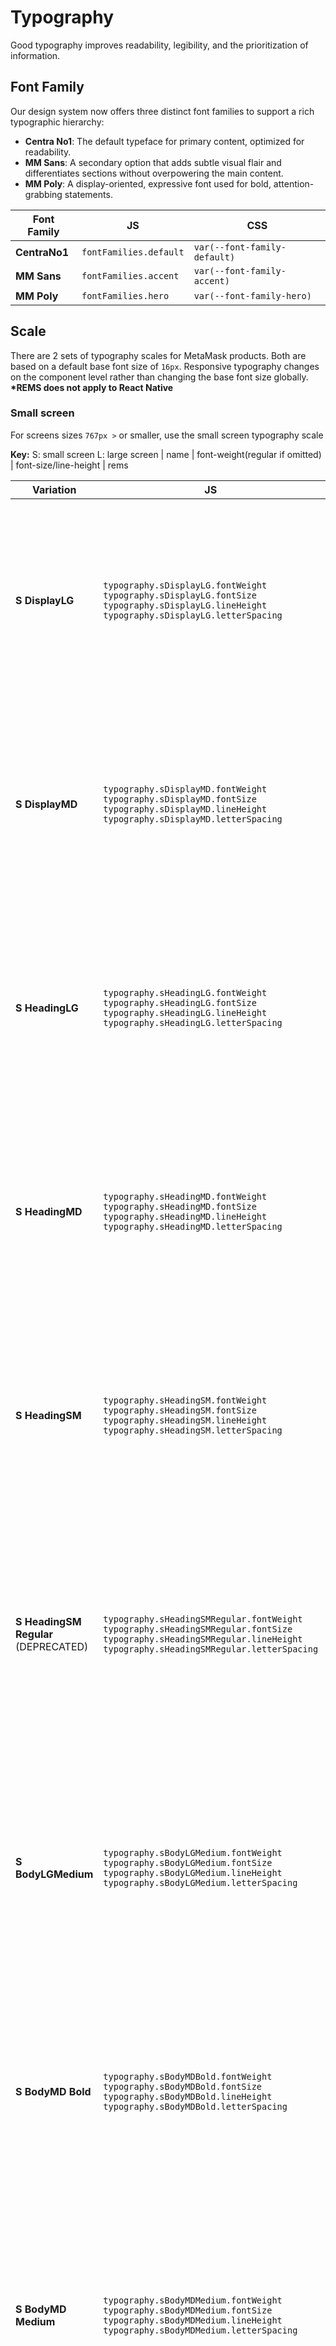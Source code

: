 
# Typography

Good typography improves readability, legibility, and the prioritization of information.

## Font Family

Our design system now offers three distinct font families to support a rich typographic hierarchy:

- **Centra No1**: The default typeface for primary content, optimized for readability.
- **MM Sans**: A secondary option that adds subtle visual flair and differentiates sections without overpowering the main content.
- **MM Poly**: A display-oriented, expressive font used for bold, attention-grabbing statements.

<Canvas of={TypographyStories.FontFamily} />

<table>
  <thead>
    <tr>
      <th>Font Family</th>
      <th>JS</th>
      <th>CSS</th>
    </tr>
  </thead>
  <tbody>
    <tr>
      <td>
        <strong>CentraNo1</strong>
      </td>
      <td>
        <code>fontFamilies.default</code>
      </td>
      <td>
        <code>var(--font-family-default)</code>
      </td>
    </tr>
    <tr>
      <td>
        <strong>MM Sans</strong>
      </td>
      <td>
        <code>fontFamilies.accent</code>
      </td>
      <td>
        <code>var(--font-family-accent)</code>
      </td>
    </tr>
    <tr>
      <td>
        <strong>MM Poly</strong>
      </td>
      <td>
        <code>fontFamilies.hero</code>
      </td>
      <td>
        <code>var(--font-family-hero)</code>
      </td>
    </tr>
  </tbody>
</table>

## Scale

There are 2 sets of typography scales for MetaMask products. Both are based on a default base font size of `16px`. Responsive typography changes on the component level rather than changing the base font size globally. **\*REMS does not apply to React Native**

### **Small screen**

For screens sizes `767px >` or smaller, use the small screen typography scale

**Key:** S: small screen L: large screen | name | font-weight(regular if omitted) | font-size/line-height | rems

<Canvas of={TypographyStories.SmallScreen} />

<table>
  <thead>
    <tr>
      <th>Variation</th>
      <th>JS</th>
      <th>CSS</th>
    </tr>
  </thead>
  <tbody>
    <tr>
      <td>
        <strong>S DisplayLG</strong>
      </td>
      <td>
        <code>typography.sDisplayLG.fontWeight</code>
        <br />
        <code>typography.sDisplayLG.fontSize</code>
        <br />
        <code>typography.sDisplayLG.lineHeight</code>
        <br />
        <code>typography.sDisplayLG.letterSpacing</code>
      </td>
      <td>
        <code>var(--typography-s-display-md-font-weight)</code>
        <br />
        <code>var(--typography-s-display-md-font-size)</code>
        <br />
        <code>var(--typography-s-display-md-line-height)</code>
        <br />
        <code>var(--typography-s-display-md-letter-spacing)</code>
      </td>
    </tr>
    <tr>
      <td>
        <strong>S DisplayMD</strong>
      </td>
      <td>
        <code>typography.sDisplayMD.fontWeight</code>
        <br />
        <code>typography.sDisplayMD.fontSize</code>
        <br />
        <code>typography.sDisplayMD.lineHeight</code>
        <br />
        <code>typography.sDisplayMD.letterSpacing</code>
      </td>
      <td>
        <code>var(--typography-s-display-md-font-weight)</code>
        <br />
        <code>var(--typography-s-display-md-font-size)</code>
        <br />
        <code>var(--typography-s-display-md-line-height)</code>
        <br />
        <code>var(--typography-s-display-md-letter-spacing)</code>
      </td>
    </tr>
    <tr>
      <td>
        <strong>S HeadingLG</strong>
      </td>
      <td>
        <code>typography.sHeadingLG.fontWeight</code>
        <br />
        <code>typography.sHeadingLG.fontSize</code>
        <br />
        <code>typography.sHeadingLG.lineHeight</code>
        <br />
        <code>typography.sHeadingLG.letterSpacing</code>
      </td>
      <td>
        <code>var(--typography-s-heading-lg-font-weight)</code>
        <br />
        <code>var(--typography-s-heading-lg-font-size)</code>
        <br />
        <code>var(--typography-s-heading-lg-line-height)</code>
        <br />
        <code>var(--typography-s-heading-lg-letter-spacing)</code>
      </td>
    </tr>
    <tr>
      <td>
        <strong>S HeadingMD</strong>
      </td>
      <td>
        <code>typography.sHeadingMD.fontWeight</code>
        <br />
        <code>typography.sHeadingMD.fontSize</code>
        <br />
        <code>typography.sHeadingMD.lineHeight</code>
        <br />
        <code>typography.sHeadingMD.letterSpacing</code>
      </td>
      <td>
        <code>var(--typography-s-heading-md-font-weight)</code>
        <br />
        <code>var(--typography-s-heading-md-font-size)</code>
        <br />
        <code>var(--typography-s-heading-md-line-height)</code>
        <br />
        <code>var(--typography-s-heading-md-letter-spacing)</code>
      </td>
    </tr>
    <tr>
      <td>
        <strong>S HeadingSM</strong>
      </td>
      <td>
        <code>typography.sHeadingSM.fontWeight</code>
        <br />
        <code>typography.sHeadingSM.fontSize</code>
        <br />
        <code>typography.sHeadingSM.lineHeight</code>
        <br />
        <code>typography.sHeadingSM.letterSpacing</code>
      </td>
      <td>
        <code>var(--typography-s-heading-sm-font-weight)</code>
        <br />
        <code>var(--typography-s-heading-sm-font-size)</code>
        <br />
        <code>var(--typography-s-heading-sm-line-height)</code>
        <br />
        <code>var(--typography-s-heading-sm-letter-spacing)</code>
      </td>
    </tr>
    <tr>
      <td>
        <strong>S HeadingSM Regular</strong> (DEPRECATED)
      </td>
      <td>
        <code>typography.sHeadingSMRegular.fontWeight</code>
        <br />
        <code>typography.sHeadingSMRegular.fontSize</code>
        <br />
        <code>typography.sHeadingSMRegular.lineHeight</code>
        <br />
        <code>typography.sHeadingSMRegular.letterSpacing</code>
      </td>
      <td>
        <code>var(--typography-s-heading-sm-regular-font-weight)</code>
        <br />
        <code>var(--typography-s-heading-sm-regular-font-size)</code>
        <br />
        <code>var(--typography-s-heading-sm-regular-line-height)</code>
        <br />
        <code>var(--typography-s-heading-sm-regular-letter-spacing)</code>
      </td>
    </tr>
    <tr>
      <td>
        <strong>S BodyLGMedium</strong>
      </td>
      <td>
        <code>typography.sBodyLGMedium.fontWeight</code>
        <br />
        <code>typography.sBodyLGMedium.fontSize</code>
        <br />
        <code>typography.sBodyLGMedium.lineHeight</code>
        <br />
        <code>typography.sBodyLGMedium.letterSpacing</code>
      </td>
      <td>
        <code>var(--typography-s-body-lg-medium-font-weight)</code>
        <br />
        <code>var(--typography-s-body-lg-medium-font-size)</code>
        <br />
        <code>var(--typography-s-body-lg-medium-line-height)</code>
        <br />
        <code>var(--typography-s-body-lg-medium-letter-spacing)</code>
      </td>
    </tr>
    <tr>
      <td>
        <strong>S BodyMD Bold</strong>
      </td>
      <td>
        <code>typography.sBodyMDBold.fontWeight</code>
        <br />
        <code>typography.sBodyMDBold.fontSize</code>
        <br />
        <code>typography.sBodyMDBold.lineHeight</code>
        <br />
        <code>typography.sBodyMDBold.letterSpacing</code>
      </td>
      <td>
        <code>var(--typography-s-body-md-bold-font-weight)</code>
        <br />
        <code>var(--typography-s-body-md-bold-font-size)</code>
        <br />
        <code>var(--typography-s-body-md-bold-line-height)</code>
        <br />
        <code>var(--typography-s-body-md-bold-letter-spacing)</code>
      </td>
    </tr>
    <tr>
      <td>
        <strong>S BodyMD Medium</strong>
      </td>
      <td>
        <code>typography.sBodyMDMedium.fontWeight</code>
        <br />
        <code>typography.sBodyMDMedium.fontSize</code>
        <br />
        <code>typography.sBodyMDMedium.lineHeight</code>
        <br />
        <code>typography.sBodyMDMedium.letterSpacing</code>
      </td>
      <td>
        <code>var(--typography-s-body-md-medium-font-weight)</code>
        <br />
        <code>var(--typography-s-body-md-medium-font-size)</code>
        <br />
        <code>var(--typography-s-body-md-medium-line-height)</code>
        <br />
        <code>var(--typography-s-body-md-medium-letter-spacing)</code>
      </td>
    </tr>
    <tr>
      <td>
        <strong>S BodyMD</strong>
      </td>
      <td>
        <code>typography.sBodyMD.fontWeight</code>
        <br />
        <code>typography.sBodyMD.fontSize</code>
        <br />
        <code>typography.sBodyMD.lineHeight</code>
        <br />
        <code>typography.sBodyMD.letterSpacing</code>
      </td>
      <td>
        <code>var(--typography-s-body-md-font-weight)</code>
        <br />
        <code>var(--typography-s-body-md-font-size)</code>
        <br />
        <code>var(--typography-s-body-md-line-height)</code>
        <br />
        <code>var(--typography-s-body-md-letter-spacing)</code>
      </td>
    </tr>
    <tr>
      <td>
        <strong>S BodySM Bold</strong>
      </td>
      <td>
        <code>typography.sBodySMBold.fontWeight</code>
        <br />
        <code>typography.sBodySMBold.fontSize</code>
        <br />
        <code>typography.sBodySMBold.lineHeight</code>
        <br />
        <code>typography.sBodySMBold.letterSpacing</code>
      </td>
      <td>
        <code>var(--typography-s-body-sm-bold-font-weight)</code>
        <br />
        <code>var(--typography-s-body-sm-bold-font-size)</code>
        <br />
        <code>var(--typography-s-body-sm-bold-line-height)</code>
        <br />
        <code>var(--typography-s-body-sm-bold-letter-spacing)</code>
      </td>
    </tr>
    <tr>
      <td>
        <strong>S BodySM Medium</strong>
      </td>
      <td>
        <code>typography.sBodySMMedium.fontWeight</code>
        <br />
        <code>typography.sBodySMMedium.fontSize</code>
        <br />
        <code>typography.sBodySMMedium.lineHeight</code>
        <br />
        <code>typography.sBodySMMedium.letterSpacing</code>
      </td>
      <td>
        <code>var(--typography-s-body-sm-medium-font-weight)</code>
        <br />
        <code>var(--typography-s-body-sm-medium-font-size)</code>
        <br />
        <code>var(--typography-s-body-sm-medium-line-height)</code>
        <br />
        <code>var(--typography-s-body-sm-medium-letter-spacing)</code>
      </td>
    </tr>
    <tr>
      <td>
        <strong>S BodySM</strong>
      </td>
      <td>
        <code>typography.sBodySM.fontWeight</code>
        <br />
        <code>typography.sBodySM.fontSize</code>
        <br />
        <code>typography.sBodySM.lineHeight</code>
        <br />
        <code>typography.sBodySM.letterSpacing</code>
      </td>
      <td>
        <code>var(--typography-s-body-sm-font-weight)</code>
        <br />
        <code>var(--typography-s-body-sm-font-size)</code>
        <br />
        <code>var(--typography-s-body-sm-line-height)</code>
        <br />
        <code>var(--typography-s-body-sm-letter-spacing)</code>
      </td>
    </tr>
    <tr>
      <td>
        <strong>S BodyXS Medium</strong>
      </td>
      <td>
        <code>typography.sBodyXSMedium.fontWeight</code>
        <br />
        <code>typography.sBodyXSMedium.fontSize</code>
        <br />
        <code>typography.sBodyXSMedium.lineHeight</code>
        <br />
        <code>typography.sBodyXSMedium.letterSpacing</code>
      </td>
      <td>
        <code>var(--typography-s-body-xs-font-weight)</code>
        <br />
        <code>var(--typography-s-body-xs-font-size)</code>
        <br />
        <code>var(--typography-s-body-xs-line-height)</code>
        <br />
        <code>var(--typography-s-body-xs-letter-spacing)</code>
      </td>
    </tr>
    <tr>
      <td>
        <strong>S BodyXS</strong>
      </td>
      <td>
        <code>typography.sBodyXS.fontWeight</code>
        <br />
        <code>typography.sBodyXS.fontSize</code>
        <br />
        <code>typography.sBodyXS.lineHeight</code>
        <br />
        <code>typography.sBodyXS.letterSpacing</code>
      </td>
      <td>
        <code>var(--typography-s-body-xs-font-weight)</code>
        <br />
        <code>var(--typography-s-body-xs-font-size)</code>
        <br />
        <code>var(--typography-s-body-xs-line-height)</code>
        <br />
        <code>var(--typography-s-body-xs-letter-spacing)</code>
      </td>
    </tr>
  </tbody>
</table>

### **Large screen**

For screens sizes `768px <` or larger, use the large screen typography scale

**Key:** S: small screen L: large screen | name | font-weight (regular if omitted)| font-size/line-height | rems

<Canvas of={TypographyStories.LargeScreen} />

<table>
  <thead>
    <tr>
      <th>Variation</th>
      <th>JS</th>
      <th>CSS</th>
    </tr>
  </thead>
  <tbody>
    <tr>
      <td>
        <strong>L DisplayLG</strong>
      </td>
      <td>
        <code>typography.lDisplayLG.fontWeight</code>
        <br />
        <code>typography.lDisplayLG.fontSize</code>
        <br />
        <code>typography.lDisplayLG.lineHeight</code>
        <br />
        <code>typography.lDisplayLG.letterSpacing</code>
      </td>
      <td>
        <code>var(--typography-l-display-md-font-weight)</code>
        <br />
        <code>var(--typography-l-display-md-font-size)</code>
        <br />
        <code>var(--typography-l-display-md-line-height)</code>
        <br />
        <code>var(--typography-l-display-md-letter-spacing)</code>
      </td>
    </tr>
    <tr>
      <td>
        <strong>L DisplayMD</strong>
      </td>
      <td>
        <code>typography.lDisplayMD.fontWeight</code>
        <br />
        <code>typography.lDisplayMD.fontSize</code>
        <br />
        <code>typography.lDisplayMD.lineHeight</code>
        <br />
        <code>typography.lDisplayMD.letterSpacing</code>
      </td>
      <td>
        <code>var(--typography-l-display-md-font-weight)</code>
        <br />
        <code>var(--typography-l-display-md-font-size)</code>
        <br />
        <code>var(--typography-l-display-md-line-height)</code>
        <br />
        <code>var(--typography-l-display-md-letter-spacing)</code>
      </td>
    </tr>
    <tr>
      <td>
        <strong>L HeadingLG</strong>
      </td>
      <td>
        <code>typography.lHeadingLG.fontWeight</code>
        <br />
        <code>typography.lHeadingLG.fontSize</code>
        <br />
        <code>typography.lHeadingLG.lineHeight</code>
        <br />
        <code>typography.lHeadingLG.letterSpacing</code>
      </td>
      <td>
        <code>var(--typography-l-heading-lg-font-weight)</code>
        <br />
        <code>var(--typography-l-heading-lg-font-size)</code>
        <br />
        <code>var(--typography-l-heading-lg-line-height)</code>
        <br />
        <code>var(--typography-l-heading-lg-letter-spacing)</code>
      </td>
    </tr>
    <tr>
      <td>
        <strong>L HeadingMD</strong>
      </td>
      <td>
        <code>typography.lHeadingMD.fontWeight</code>
        <br />
        <code>typography.lHeadingMD.fontSize</code>
        <br />
        <code>typography.lHeadingMD.lineHeight</code>
        <br />
        <code>typography.lHeadingMD.letterSpacing</code>
      </td>
      <td>
        <code>var(--typography-l-heading-md-font-weight)</code>
        <br />
        <code>var(--typography-l-heading-md-font-size)</code>
        <br />
        <code>var(--typography-l-heading-md-line-height)</code>
        <br />
        <code>var(--typography-l-heading-md-letter-spacing)</code>
      </td>
    </tr>
    <tr>
      <td>
        <strong>L HeadingSM</strong>
      </td>
      <td>
        <code>typography.lHeadingSM.fontWeight</code>
        <br />
        <code>typography.lHeadingSM.fontSize</code>
        <br />
        <code>typography.lHeadingSM.lineHeight</code>
        <br />
        <code>typography.lHeadingSM.letterSpacing</code>
      </td>
      <td>
        <code>var(--typography-l-heading-sm-font-weight)</code>
        <br />
        <code>var(--typography-l-heading-sm-font-size)</code>
        <br />
        <code>var(--typography-l-heading-sm-line-height)</code>
        <br />
        <code>var(--typography-l-heading-sm-letter-spacing)</code>
      </td>
    </tr>
    <tr>
      <td>
        <strong>L HeadingSM Regular</strong> (DEPRECATED)
      </td>
      <td>
        <code>typography.lHeadingSMRegular.fontWeight</code>
        <br />
        <code>typography.lHeadingSMRegular.fontSize</code>
        <br />
        <code>typography.lHeadingSMRegular.lineHeight</code>
        <br />
        <code>typography.lHeadingSMRegular.letterSpacing</code>
      </td>
      <td>
        <code>var(--typography-l-heading-sm-regular-font-weight)</code>
        <br />
        <code>var(--typography-l-heading-sm-regular-font-size)</code>
        <br />
        <code>var(--typography-l-heading-sm-regular-line-height)</code>
        <br />
        <code>var(--typography-l-heading-sm-regular-letter-spacing)</code>
      </td>
    </tr>
    <tr>
      <td>
        <strong>L BodyLGMedium</strong>
      </td>
      <td>
        <code>typography.lBodyLGMedium.fontWeight</code>
        <br />
        <code>typography.lBodyLGMedium.fontSize</code>
        <br />
        <code>typography.lBodyLGMedium.lineHeight</code>
        <br />
        <code>typography.lBodyLGMedium.letterSpacing</code>
      </td>
      <td>
        <code>var(--typography-l-body-lg-medium-font-weight)</code>
        <br />
        <code>var(--typography-l-body-lg-medium-font-size)</code>
        <br />
        <code>var(--typography-l-body-lg-medium-line-height)</code>
        <br />
        <code>var(--typography-l-body-lg-medium-letter-spacing)</code>
      </td>
    </tr>
    <tr>
      <td>
        <strong>L BodyMD Bold</strong>
      </td>
      <td>
        <code>typography.lBodyMDBold.fontWeight</code>
        <br />
        <code>typography.lBodyMDBold.fontSize</code>
        <br />
        <code>typography.lBodyMDBold.lineHeight</code>
        <br />
        <code>typography.lBodyMDBold.letterSpacing</code>
      </td>
      <td>
        <code>var(--typography-l-body-md-bold-font-weight)</code>
        <br />
        <code>var(--typography-l-body-md-bold-font-size)</code>
        <br />
        <code>var(--typography-l-body-md-bold-line-height)</code>
        <br />
        <code>var(--typography-l-body-md-bold-letter-spacing)</code>
      </td>
    </tr>
    <tr>
      <td>
        <strong>L BodyMD Medium</strong>
      </td>
      <td>
        <code>typography.lBodyMDMedium.fontWeight</code>
        <br />
        <code>typography.lBodyMDMedium.fontSize</code>
        <br />
        <code>typography.lBodyMDMedium.lineHeight</code>
        <br />
        <code>typography.lBodyMDMedium.letterSpacing</code>
      </td>
      <td>
        <code>var(--typography-l-body-md-medium-font-weight)</code>
        <br />
        <code>var(--typography-l-body-md-medium-font-size)</code>
        <br />
        <code>var(--typography-l-body-md-medium-line-height)</code>
        <br />
        <code>var(--typography-l-body-md-medium-letter-spacing)</code>
      </td>
    </tr>
    <tr>
      <td>
        <strong>L BodyMD</strong>
      </td>
      <td>
        <code>typography.lBodyMD.fontWeight</code>
        <br />
        <code>typography.lBodyMD.fontSize</code>
        <br />
        <code>typography.lBodyMD.lineHeight</code>
        <br />
        <code>typography.lBodyMD.letterSpacing</code>
      </td>
      <td>
        <code>var(--typography-l-body-md-font-weight)</code>
        <br />
        <code>var(--typography-l-body-md-font-size)</code>
        <br />
        <code>var(--typography-l-body-md-line-height)</code>
        <br />
        <code>var(--typography-l-body-md-letter-spacing)</code>
      </td>
    </tr>
    <tr>
      <td>
        <strong>L BodySM Bold</strong>
      </td>
      <td>
        <code>typography.lBodySMBold.fontWeight</code>
        <br />
        <code>typography.lBodySMBold.fontSize</code>
        <br />
        <code>typography.lBodySMBold.lineHeight</code>
        <br />
        <code>typography.lBodySMBold.letterSpacing</code>
      </td>
      <td>
        <code>var(--typography-l-body-sm-bold-font-weight)</code>
        <br />
        <code>var(--typography-l-body-sm-bold-font-size)</code>
        <br />
        <code>var(--typography-l-body-sm-bold-line-height)</code>
        <br />
        <code>var(--typography-l-body-sm-bold-letter-spacing)</code>
      </td>
    </tr>
    <tr>
      <td>
        <strong>L BodySM Medium</strong>
      </td>
      <td>
        <code>typography.lBodySMMedium.fontWeight</code>
        <br />
        <code>typography.lBodySMMedium.fontSize</code>
        <br />
        <code>typography.lBodySMMedium.lineHeight</code>
        <br />
        <code>typography.lBodySMMedium.letterSpacing</code>
      </td>
      <td>
        <code>var(--typography-l-body-sm-medium-font-weight)</code>
        <br />
        <code>var(--typography-l-body-sm-medium-font-size)</code>
        <br />
        <code>var(--typography-l-body-sm-medium-line-height)</code>
        <br />
        <code>var(--typography-l-body-sm-medium-letter-spacing)</code>
      </td>
    </tr>
    <tr>
      <td>
        <strong>L BodySM</strong>
      </td>
      <td>
        <code>typography.lBodySM.fontWeight</code>
        <br />
        <code>typography.lBodySM.fontSize</code>
        <br />
        <code>typography.lBodySM.lineHeight</code>
        <br />
        <code>typography.lBodySM.letterSpacing</code>
      </td>
      <td>
        <code>var(--typography-l-body-sm-font-weight)</code>
        <br />
        <code>var(--typography-l-body-sm-font-size)</code>
        <br />
        <code>var(--typography-l-body-sm-line-height)</code>
        <br />
        <code>var(--typography-l-body-sm-letter-spacing)</code>
      </td>
    </tr>
    <tr>
      <td>
        <strong>L BodyXS Medium</strong>
      </td>
      <td>
        <code>typography.lBodyXSMedium.fontWeight</code>
        <br />
        <code>typography.lBodyXSMedium.fontSize</code>
        <br />
        <code>typography.lBodyXSMedium.lineHeight</code>
        <br />
        <code>typography.lBodyXSMedium.letterSpacing</code>
      </td>
      <td>
        <code>var(--typography-l-body-xs-font-weight)</code>
        <br />
        <code>var(--typography-l-body-xs-font-size)</code>
        <br />
        <code>var(--typography-l-body-xs-line-height)</code>
        <br />
        <code>var(--typography-l-body-xs-letter-spacing)</code>
      </td>
    </tr>
    <tr>
      <td>
        <strong>L BodyXS</strong>
      </td>
      <td>
        <code>typography.lBodyXS.fontWeight</code>
        <br />
        <code>typography.lBodyXS.fontSize</code>
        <br />
        <code>typography.lBodyXS.lineHeight</code>
        <br />
        <code>typography.lBodyXS.letterSpacing</code>
      </td>
      <td>
        <code>var(--typography-l-body-xs-font-weight)</code>
        <br />
        <code>var(--typography-l-body-xs-font-size)</code>
        <br />
        <code>var(--typography-l-body-xs-line-height)</code>
        <br />
        <code>var(--typography-l-body-xs-letter-spacing)</code>
      </td>
    </tr>
  </tbody>
</table>

**NOTE: The JS token format was initially intended for React Native. Therefore, `fontSize` and `lineHeight` use integers not REMS or unitless values. Some conversion will need to happen at app level if the JS token format is used for web applications.**

<br />

## Font Weight

There are three available font weights: regular (`400`), medium (`500`), and bold (`700`).

<Canvas of={TypographyStories.FontWeight} />

<table>
  <thead>
    <tr>
      <th>Font Weight</th>
      <th>JS Token</th>
      <th>CSS Variable</th>
    </tr>
  </thead>
  <tbody>
    <tr>
      <td>Regular</td>
      <td>
        <code>typography.fontWeights.regular</code>
      </td>
      <td>
        <code>var(--font-weight-regular)</code>
      </td>
    </tr>
    <tr>
      <td>
        <strong>Medium</strong>
      </td>
      <td>
        <code>typography.fontWeights.medium</code>
      </td>
      <td>
        <code>var(--font-weight-medium)</code>
      </td>
    </tr>
    <tr>
      <td>
        <strong>Bold</strong>
      </td>
      <td>
        <code>typography.fontWeights.bold</code>
      </td>
      <td>
        <code>var(--font-weight-bold)</code>
      </td>
    </tr>
  </tbody>
</table>

**NOTE:** The JS token format was originally designed for React Native; therefore, `fontSize` and `lineHeight` are defined as integers rather than REMs or unitless values. If these tokens are used in web applications, some conversion may be required at the application level.

## References

- [Figma Typography (Large screen)](https://www.figma.com/file/likmuA72JatXDKDChibHBG/%5BTypo%5D-Large-screen?node-id=2%3A134) (internal use only)
- [Figma Typography (Small screen)](https://www.figma.com/file/Na8UKll7g12UywIPGEVLvX/%5BTypo%5D-Small-screen?node-id=2%3A134) (internal use only)
